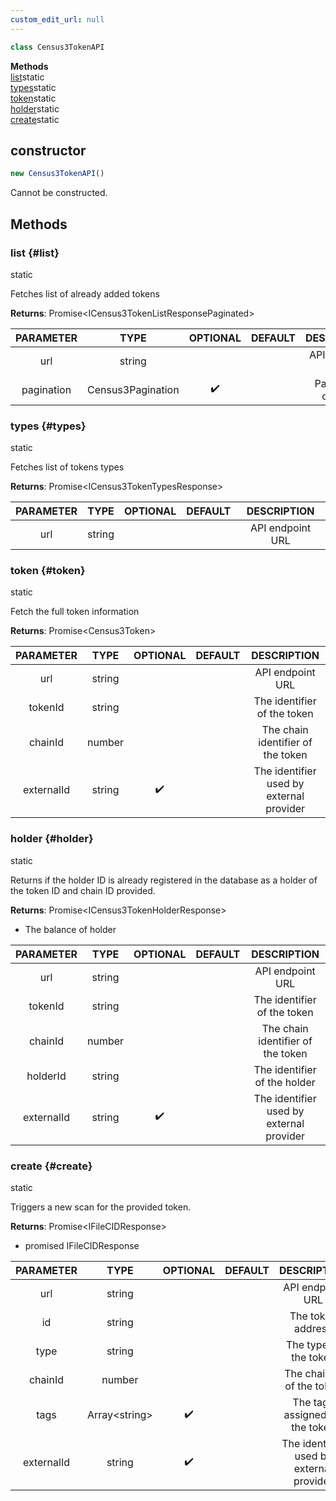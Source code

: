 ```yaml
---
custom_edit_url: null
---
```


```ts
class Census3TokenAPI
```

<div>

</div>

<div className="container">
  <div className="row mb-2"><div className="col col--12"><strong>Methods</strong></div></div>
  <div className="row"><div className="col col--12"><a href="#list">list</a><span className="badge badge--info margin-left--sm">static</span><br/><a href="#types">types</a><span className="badge badge--info margin-left--sm">static</span><br/><a href="#token">token</a><span className="badge badge--info margin-left--sm">static</span><br/><a href="#holder">holder</a><span className="badge badge--info margin-left--sm">static</span><br/><a href="#create">create</a><span className="badge badge--info margin-left--sm">static</span></div></div>
</div>

## constructor
```ts
new Census3TokenAPI()
```

<div>

</div>

Cannot be constructed.

## Methods
### list {#list}

<div>
  <span className="badge badge--info">static</span>
</div>

Fetches list of already added tokens

**Returns**: Promise&lt;ICensus3TokenListResponsePaginated&gt;

|PARAMETER|TYPE|OPTIONAL|DEFAULT|DESCRIPTION|
|:---:|:---:|:---:|:---:|:---:|
|url|string|||API endpoint URL|
|pagination|Census3Pagination|✔️||Pagination options|

### types {#types}

<div>
  <span className="badge badge--info">static</span>
</div>

Fetches list of tokens types

**Returns**: Promise&lt;ICensus3TokenTypesResponse&gt;

|PARAMETER|TYPE|OPTIONAL|DEFAULT|DESCRIPTION|
|:---:|:---:|:---:|:---:|:---:|
|url|string|||API endpoint URL|

### token {#token}

<div>
  <span className="badge badge--info">static</span>
</div>

Fetch the full token information

**Returns**: Promise&lt;Census3Token&gt;

|PARAMETER|TYPE|OPTIONAL|DEFAULT|DESCRIPTION|
|:---:|:---:|:---:|:---:|:---:|
|url|string|||API endpoint URL|
|tokenId|string|||The identifier of the token|
|chainId|number|||The chain identifier of the token|
|externalId|string|✔️||The identifier used by external provider|

### holder {#holder}

<div>
  <span className="badge badge--info">static</span>
</div>

Returns if the holder ID is already registered in the database as a holder of the token ID and chain ID provided.

**Returns**: Promise&lt;ICensus3TokenHolderResponse&gt;
- The balance of holder

|PARAMETER|TYPE|OPTIONAL|DEFAULT|DESCRIPTION|
|:---:|:---:|:---:|:---:|:---:|
|url|string|||API endpoint URL|
|tokenId|string|||The identifier of the token|
|chainId|number|||The chain identifier of the token|
|holderId|string|||The identifier of the holder|
|externalId|string|✔️||The identifier used by external provider|

### create {#create}

<div>
  <span className="badge badge--info">static</span>
</div>

Triggers a new scan for the provided token.

**Returns**: Promise&lt;IFileCIDResponse&gt;
- promised IFileCIDResponse

|PARAMETER|TYPE|OPTIONAL|DEFAULT|DESCRIPTION|
|:---:|:---:|:---:|:---:|:---:|
|url|string|||API endpoint URL|
|id|string|||The token address|
|type|string|||The type of the token|
|chainId|number|||The chain id of the token|
|tags|Array&lt;string&gt;|✔️||The tags assigned for the token|
|externalId|string|✔️||The identifier used by external provider|

